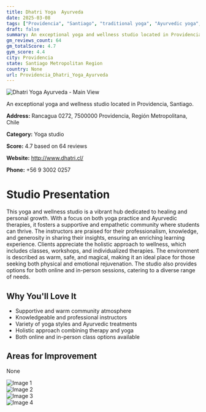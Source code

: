 ```yaml
---
title: Dhatri Yoga  Ayurveda
date: 2025-03-08
tags: ["Providencia", "Santiago", "traditional yoga", "Ayurvedic yoga", "community", "wellness", "Providencia"]  
draft: false
summary: An exceptional yoga and wellness studio located in Providencia, Santiago.
gm_reviews_count: 64
gm_totalScore: 4.7
gym_score: 4.4
city: Providencia
state: Santiago Metropolitan Region
country: None
url: Providencia_Dhatri_Yoga_Ayurveda
---
```


<div className="aspect-[16/9] relative my-8">
  <img 
    src="https://lh5.googleusercontent.com/p/AF1QipOrmb2Mf-rZyXTsnoHsIm36rmqdChKqX25cjusl=w1920-h1080-k-no"
    alt="Dhatri Yoga  Ayurveda - Main View"
    className="object-cover absolute inset-0 w-full h-full rounded-lg"
  />
</div>

An exceptional yoga and wellness studio located in Providencia, Santiago.

**Address:** Rancagua 0272, 7500000 Providencia, Región Metropolitana, Chile

**Category:** Yoga studio

**Score:** 4.7 based on 64 reviews

**Website:** http://www.dhatri.cl/

**Phone:** +56 9 3002 0257

# Studio Presentation

This yoga and wellness studio is a vibrant hub dedicated to healing and personal growth. With a focus on both yoga practice and Ayurvedic therapies, it fosters a supportive and empathetic community where students can thrive. The instructors are praised for their professionalism, knowledge, and generosity in sharing their insights, ensuring an enriching learning experience. Clients appreciate the holistic approach to wellness, which includes classes, workshops, and individualized therapies. The environment is described as warm, safe, and magical, making it an ideal place for those seeking both physical and emotional rejuvenation. The studio also provides options for both online and in-person sessions, catering to a diverse range of needs.

## Why You'll Love It

- Supportive and warm community atmosphere
- Knowledgeable and professional instructors
- Variety of yoga styles and Ayurvedic treatments
- Holistic approach combining therapy and yoga
- Both online and in-person class options available

## Areas for Improvement

None

<div className="grid grid-cols-1 xl:grid-cols-2 gap-4 my-8">
<div className="aspect-[4/3] relative"><img src="https://lh3.googleusercontent.com/p/AF1QipNnWp28nBzyrLVvu9YVStn1If69mgOTT75wYOKE=w1920-h1080-k-no" alt="Image 1" className="object-cover absolute inset-0 w-full h-full rounded-lg" /></div>
<div className="aspect-[4/3] relative"><img src="https://lh5.googleusercontent.com/p/AF1QipN-g1JKZ5V2GcBWnJ9zS4-ahzDjwOpLz8xDF9Nk=w1920-h1080-k-no" alt="Image 2" className="object-cover absolute inset-0 w-full h-full rounded-lg" /></div>
<div className="aspect-[4/3] relative"><img src="https://lh5.googleusercontent.com/p/AF1QipMpy2ktwmNFU1ppAp_dcvqoVJxTfwy8AHQY4qSj=w1920-h1080-k-no" alt="Image 3" className="object-cover absolute inset-0 w-full h-full rounded-lg" /></div>
<div className="aspect-[4/3] relative"><img src="https://lh3.googleusercontent.com/p/AF1QipPgilkpq2s5r1XQVTtsXB0eUA0t4zGgmJZTCuI6=w1920-h1080-k-no" alt="Image 4" className="object-cover absolute inset-0 w-full h-full rounded-lg" /></div>
</div>